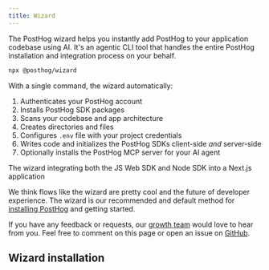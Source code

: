 ```yaml
---
title: Wizard 
---
```



The PostHog wizard helps you instantly add PostHog to your application codebase using AI. It's an agentic CLI tool that handles the entire PostHog installation and integration process on your behalf.

```bash
npx @posthog/wizard
```

With a single command, the wizard automatically: 

1. Authenticates your PostHog account
2. Installs PostHog SDK packages
3. Scans your codebase and app architecture
4. Creates directories and files
5. Configures `.env` file with your project credentials 
6. Writes code and initializes the PostHog SDKs client-side *and* server-side
7. Optionally installs the PostHog MCP server for your AI agent

<ProductVideo
    videoLight= "https://res.cloudinary.com/dmukukwp6/video/upload/ai_wizard_install_cursor_331d174d75.mp4" 
    alt="AI wizard install in Cursor" 
    classes="rounded"
    autoPlay={false}
/>

<Caption>
The wizard integrating both the JS Web SDK and Node SDK into a Next.js application
</Caption>


We think flows like the wizard are pretty cool and the future of developer experience. The wizard is our recommended and default method for [installing PostHog](/docs/getting-started/install?tab=wizard) and getting started. 

If you have any feedback or requests, our [growth team](/teams/growth) would love to hear from you. Feel free to comment on this page or open an issue on [GitHub](https://github.com/PostHog/wizard/issues).

## Wizard installation

<WizardInstall />